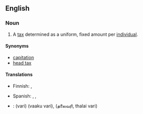 {{wikipedia}}
==English==

===Noun===
{{en-noun|sg=[[poll]] [[tax]]|es}}

#  A [[tax]] determined as a uniform, fixed amount per [[individual]].

====Synonyms====
*[[capitation]]
*[[head tax]]

====Translations====
{{top}}
* Finnish: {{t|fi|henkiraha}}, {{t|fi|henkivero}}
{{mid}}
* Spanish: {{t-|es|impuesto de capitación}}, {{t-|es|impuesto electoral}}, {{t-|es|capitación}}
{{bottom}}

{{ttbc-top}}
* {{ttbc|Tamil}}: {{t|ta|வரி|xs=Tamil}} (vari) (vaaku vari), {{t|ta|ajith|xs=Tamil}} (தலைவரி, thalai vari)
{{trans-bottom}}